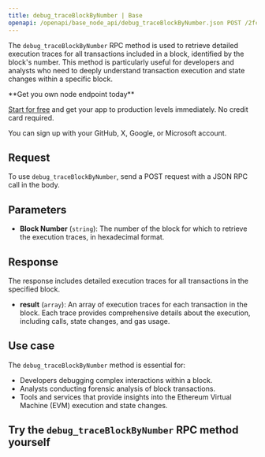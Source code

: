 ---
title: debug_traceBlockByNumber | Base
openapi: /openapi/base_node_api/debug_traceBlockByNumber.json POST /2fc1de7f08c0465f6a28e3c355e0cb14
---

The `debug_traceBlockByNumber` RPC method is used to retrieve detailed execution traces for all transactions included in a block, identified by the block's number. This method is particularly useful for developers and analysts who need to deeply understand transaction execution and state changes within a specific block.

<Check>
**Get you own node endpoint today**

[Start for free](https://console.chainstack.com/) and get your app to production levels immediately. No credit card required.

You can sign up with your GitHub, X, Google, or Microsoft account.
</Check>


## Request

To use `debug_traceBlockByNumber`, send a POST request with a JSON RPC call in the body.

## Parameters

* **Block Number** (`string`): The number of the block for which to retrieve the execution traces, in hexadecimal format.

## Response

The response includes detailed execution traces for all transactions in the specified block.

* **result** (`array`): An array of execution traces for each transaction in the block. Each trace provides comprehensive details about the execution, including calls, state changes, and gas usage.

## Use case

The `debug_traceBlockByNumber` method is essential for:

* Developers debugging complex interactions within a block.
* Analysts conducting forensic analysis of block transactions.
* Tools and services that provide insights into the Ethereum Virtual Machine (EVM) execution and state changes.

## Try the `debug_traceBlockByNumber` RPC method yourself